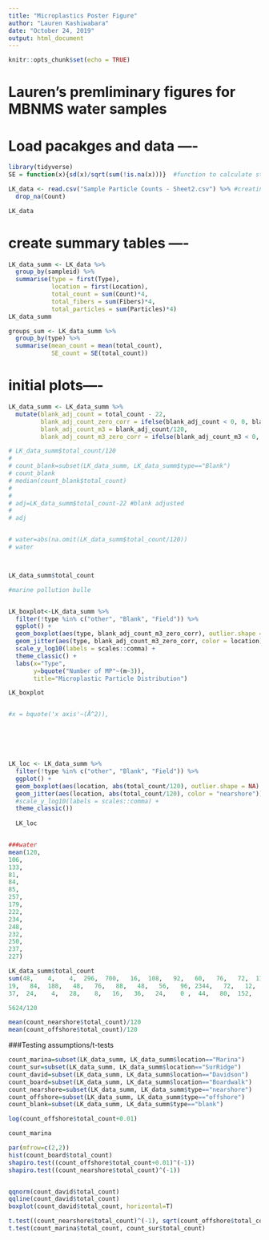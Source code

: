 ```yaml
---
title: "Microplastics Poster Figure"
author: "Lauren Kashiwabara"
date: "October 24, 2019"
output: html_document
---
```


```r
knitr::opts_chunk$set(echo = TRUE)
```

#########################################################
# Lauren's premliminary figures for MBNMS water samples
#########################################################

# Load pacakges and data ----

```r
library(tidyverse)
SE = function(x){sd(x)/sqrt(sum(!is.na(x)))}  #function to calculate standard error

LK_data <- read.csv("Sample Particle Counts - Sheet2.csv") %>% #creating new column that removes the underscore and picture number from each ID for grouping
  drop_na(Count)

LK_data 
```


# create summary tables ----
```r

LK_data_summ <- LK_data %>% 
  group_by(sampleid) %>% 
  summarise(type = first(Type),
            location = first(Location),
            total_count = sum(Count)*4,
            total_fibers = sum(Fibers)*4,
            total_particles = sum(Particles)*4)
LK_data_summ

groups_sum <- LK_data_summ %>% 
  group_by(type) %>% 
  summarise(mean_count = mean(total_count),
            SE_count = SE(total_count))

```



# initial plots----
```r

LK_data_summ <- LK_data_summ %>% 
  mutate(blank_adj_count = total_count - 22,
         blank_adj_count_zero_corr = ifelse(blank_adj_count < 0, 0, blank_adj_count),
         blank_adj_count_m3 = blank_adj_count/120,
         blank_adj_count_m3_zero_corr = ifelse(blank_adj_count_m3 < 0, 0, blank_adj_count_m3))

# LK_data_summ$total_count/120
# 
# count_blank=subset(LK_data_summ, LK_data_summ$type=="Blank")
# count_blank
# median(count_blank$total_count)
# 
# 
# adj=LK_data_summ$total_count-22 #blank adjusted
# 
# adj


# water=abs(na.omit(LK_data_summ$total_count/120))
# water



LK_data_summ$total_count

#marine pollution bulle


LK_boxplot<-LK_data_summ %>% 
  filter(!type %in% c("other", "Blank", "Field")) %>% 
  ggplot() +
  geom_boxplot(aes(type, blank_adj_count_m3_zero_corr), outlier.shape = NA) +
  geom_jitter(aes(type, blank_adj_count_m3_zero_corr, color = location)) +
  scale_y_log10(labels = scales::comma) +
  theme_classic() +
  labs(x="Type", 
       y=bquote("Number of MP"~(m~3)), 
       title="Microplastic Particle Distribution")

LK_boxplot


#x = bquote('x axis'~(Å^2)),






LK_loc <- LK_data_summ %>% 
  filter(!type %in% c("other", "Blank", "Field")) %>% 
  ggplot() +
  geom_boxplot(aes(location, abs(total_count/120), outlier.shape = NA) +
  geom_jitter(aes(location, abs(total_count/120), color = "nearshore")) +
  #scale_y_log10(labels = scales::comma) +
  theme_classic())
  
  LK_loc


###water
mean(120,
106,
133,
81,
84,
85,
257,
179,
222,
234,
248,
232,
250,
237,
227)

LK_data_summ$total_count
sum(48,    4,    4,  296,  700,   16,  108,   92,   60,   76,   72,  112,  116,   84,    0,    4,   20,
19,   84,  188,   48,   76,   88,   48,   56,   96, 2344,   72,   12,   16,   28,   32,    8,   24,   20,   32,
37,  24,    4,   28,    8,   16,   36,   24,    0 ,  44,   80,  152,   24,    4,   40)

5624/120

mean(count_nearshore$total_count)/120
mean(count_offshore$total_count)/120

```


###Testing assumptions/t-tests
```r
count_marina=subset(LK_data_summ, LK_data_summ$location=="Marina")
count_sur=subset(LK_data_summ, LK_data_summ$location=="SurRidge")
count_david=subset(LK_data_summ, LK_data_summ$location=="Davidson")
count_board=subset(LK_data_summ, LK_data_summ$location=="Boardwalk")
count_nearshore=subset(LK_data_summ, LK_data_summ$type=="nearshore")
count_offshore=subset(LK_data_summ, LK_data_summ$type=="offshore")
count_blank=subset(LK_data_summ, LK_data_summ$type=="blank")

log(count_offshore$total_count+0.01)

count_marina

par(mfrow=c(2,2))
hist(count_board$total_count)
shapiro.test((count_offshore$total_count+0.01)^(-1))
shapiro.test((count_nearshore$total_count)^(-1))


qqnorm(count_david$total_count)
qqline(count_david$total_count)
boxplot(count_david$total_count, horizontal=T)

t.test((count_nearshore$total_count)^(-1), sqrt(count_offshore$total_count))
t.test(count_marina$total_count, count_sur$total_count)
```

